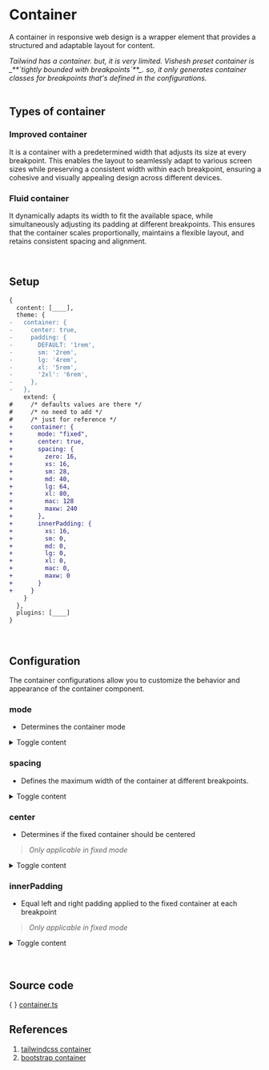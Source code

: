 
# Container

A container in responsive web design is a wrapper element that provides a structured and adaptable layout for content.

<Callout type="info">
  <em>Tailwind has a container. but, it is very limited.</em>
</Callout>

<Callout type="warning">
  <em>Vishesh preset container is _**`tightly bounded with breakpoints`**_.</em>
  <em> so, it only generates container classes for</em>
  <em> breakpoints that's defined in the configurations.</em>
</Callout>

<br />
<br />

## Types of container

### Improved container

It is a container with a predetermined width that adjusts its size at every
breakpoint. This enables the layout to seamlessly adapt to various screen
sizes while preserving a consistent width within each breakpoint, ensuring a
cohesive and visually appealing design across different devices.

### Fluid container

It dynamically adapts its width to fit the available space, while
simultaneously adjusting its padding at different breakpoints. This ensures
that the container scales proportionally, maintains a flexible layout, and
retains consistent spacing and alignment.

<br />

## **Setup**

```diff
{
  content: [____],
  theme: {
-   container: {
-     center: true,
-     padding: {
-       DEFAULT: '1rem',
-       sm: '2rem',
-       lg: '4rem',
-       xl: '5rem',
-       '2xl': '6rem',
-     },
-   },
    extend: {
#     /* defaults values are there */
#     /* no need to add */
#     /* just for reference */
+     container: {
+       mode: "fixed",
+       center: true,
+       spacing: {
+         zero: 16,
+         xs: 16,
+         sm: 28,
+         md: 40,
+         lg: 64,
+         xl: 80,
+         mac: 128
+         maxw: 240
+       },
+       innerPadding: {
+         xs: 16,
+         sm: 0,
+         md: 0,
+         lg: 0,
+         xl: 0,
+         mac: 0,
+         maxw: 0
+       }
+     }
    }
  },
  plugins: [____]
}
```

<br />

## Configuration

The container configurations allow you to customize the behavior and appearance of the container component.

### mode

- Determines the container mode

<details>
  <summary>Toggle content</summary>
| Option    | Descrption          |
| --------- | ----------------- |
| **fixed** | Generates a container with a fixed width that adjusts its size at different breakpoints. |
| **fluid** | Generates a container that dynamically adapts its width to fit the available space.      |
| **twin**  | Use _fixed_ and _fluid_ container together                                               |

```js
container: {
  mode: "fixed" | "fluid" | "twin",
  // ...
}
```

</details>

### spacing

- Defines the maximum width of the container at different breakpoints.

<details>
  <summary>Toggle content</summary>

```js
container: {
  // ...
  spacing: {
    "breakpoint key": number
  },
  // ...
}
```

<Callout type="info">
  <em>For fixed container, `spacing.zero`</em>
  <em> or twin container, `spacing.fixed.zero`</em>
  <em> is always 0 no matter what value you provide </em>
</Callout>

</details>

### center

- Determines if the fixed container should be centered

> <em>Only applicable in fixed mode</em>

<details>
  <summary>Toggle content</summary>

| Option    | Descrption                                                          |
| --------- | ------------------------------------------------------------------- |
| **true**  | Creates a centered container with equal horizontal margin on sides. |
| **false** | Generates separate classes for left, center, and right alignment.   |

```js
container: {
  // ...
  center: true | false,
  // ...
}
```

</details>

### innerPadding

- Equal left and right padding applied to the fixed container at each breakpoint

> <em>Only applicable in fixed mode</em>

<details>
  <summary>Toggle content</summary>

> <em>string must be valid css like "16px", "1rem", etc...</em>

```js filename="apply to all breakpoints"
container: {
  // ...
  innerPadding: number | string,
  // ...
}
```

```js filename="apply to specific breakpoint"
container: {
  // ...
  innerPadding: {
    "breakpoint key": number | string
  },
  // ...
}
```

</details>

<br />
<br />

## Source code

\{ \} [container.ts](https://github.com/mrjadeja/vishesh/blob/main/src/packages/preset/lib/components/container/index.ts "Vishesh preset container source code")

## References

1. [tailwindcss container](https://tailwindcss.com/docs/container "Tailwindcss container documentation") <br />
2. [bootstrap container](https://getbootstrap.com/docs/5.0/layout/containers "Bootstrap container documentation")
